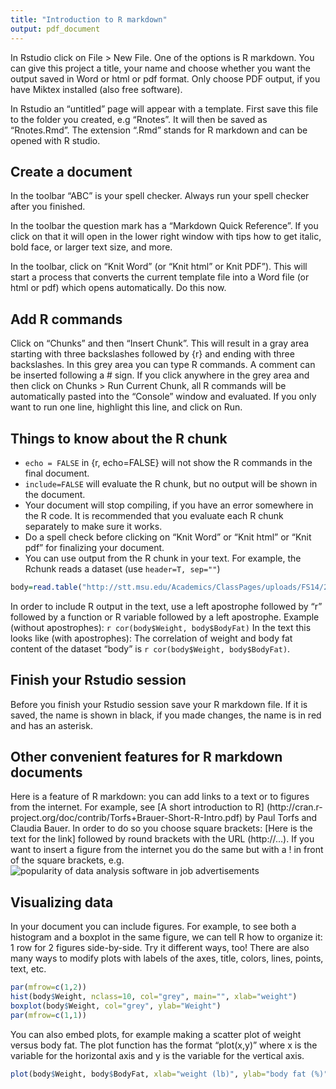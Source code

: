 ```yaml
---
title: "Introduction to R markdown"
output: pdf_document
---
```

In Rstudio click on File > New File. One of the options is R markdown. You can give this project a  title, your name and choose whether you want the output saved  in Word or html or pdf format. Only choose PDF output, if you have Miktex installed (also free software). 

In Rstudio an "untitled" page will appear with a template. First save this file to the folder you created, e.g "Rnotes". It will then be saved as "Rnotes.Rmd". The extension ".Rmd" stands for R markdown and can be opened with R studio.

## Create a document
In the toolbar "ABC" is your spell checker. Always run your spell checker after you finished.

In the toolbar the question mark has a "Markdown Quick Reference". If you click on that it will open in the lower right window with tips how to get italic, bold face, or larger text size, and more.

In the toolbar, click on "Knit Word" (or "Knit html" or Knit PDF"). This will start a process that converts the current template file into a Word file (or html or pdf) which opens automatically. Do this now.  

## Add R commands
Click on "Chunks" and then "Insert Chunk". This will result in a gray area starting with three backslashes followed by {r} and ending with three backslashes. In this grey area you can type R commands. A comment can be inserted following a # sign. If you click anywhere in the grey area and then click on Chunks > Run Current Chunk, all R commands will be automatically pasted into the "Console" window and evaluated. If you only want to run one line, highlight this line, and click on Run.  


## Things to know about the R chunk
* ```echo = FALSE``` in  {r, echo=FALSE} will not show the R commands in the final document.  
* ```include=FALSE``` will evaluate the R chunk, but no output will be shown in the document.
* Your document will stop compiling, if you have an error somewhere in the R code. It is recommended that you evaluate each R chunk separately to make sure it works. 
* Do a spell check before clicking on "Knit Word" or "Knit html" or "Knit pdf" for finalizing your document.
* You can use output from the R chunk in your text. For example, the Rchunk reads a dataset (use 
`header=T, sep=""`)
```r
body=read.table("http://stt.msu.edu/Academics/ClassPages/uploads/FS14/200-1/Ch08_Body_fatv2.txt", header=T, sep="")
```
In order to include R output in the text,  use a left apostrophe  followed by "r" followed by a function or R variable followed by a left apostrophe. Example (without apostrophes):  ` r cor(body$Weight, body$BodyFat) ` 
In the text this looks like (with apostrophes): The correlation of weight and body fat content of the dataset "body" is `r cor(body$Weight, body$BodyFat)`. 


## Finish your Rstudio session
Before you finish your Rstudio session save your R markdown file. If it is saved, the name is shown in black, if you made changes, the name is in red and has an asterisk.


## Other convenient features for R markdown documents
Here is a feature of R markdown: you can add links to a text or to figures from the internet. For example, see [A short introduction to R] (http://cran.r-project.org/doc/contrib/Torfs+Brauer-Short-R-Intro.pdf) by Paul Torfs and Claudia Bauer. In order to do so you choose square brackets: [Here is the text for the link]
followed by round brackets with the URL (http://...). If you want to insert a figure from the internet you do the same but with a ! in front of the square brackets, e.g.
![popularity of data analysis software in job advertisements](http://r4stats.files.wordpress.com/2012/04/fig_1a_indeedjobs2014ge2501.png)




## Visualizing data
In your document you can include figures. For example, to see both a histogram and a boxplot in the same figure, we can tell R how to organize it: 1 row for 2 figures side-by-side. Try it different ways, too! There are also many ways to modify plots with labels of the axes, title, colors, lines, points, text, etc.

```r
par(mfrow=c(1,2))
hist(body$Weight, nclass=10, col="grey", main="", xlab="weight")
boxplot(body$Weight, col="grey", ylab="Weight")
par(mfrow=c(1,1))
```

You can also embed plots, for example making a scatter plot of weight versus body fat. The plot function has the format "plot(x,y)" where x is the variable for the horizontal axis and y is the variable for the vertical axis. 

```r
plot(body$Weight, body$BodyFat, xlab="weight (lb)", ylab="body fat (%)")
```



